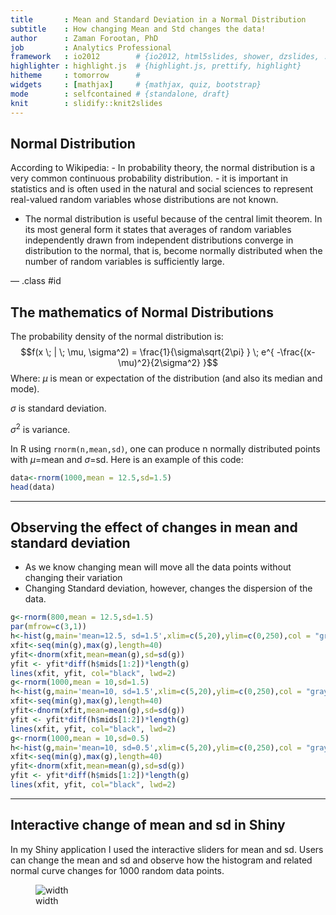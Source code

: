 ```yaml
---
title       : Mean and Standard Deviation in a Normal Distribution
subtitle    : How changing Mean and Std changes the data!
author      : Zaman Forootan, PhD
job         : Analytics Professional
framework   : io2012        # {io2012, html5slides, shower, dzslides, ...}
highlighter : highlight.js  # {highlight.js, prettify, highlight}
hitheme     : tomorrow      # 
widgets     : [mathjax]     # {mathjax, quiz, bootstrap}
mode        : selfcontained # {standalone, draft}
knit        : slidify::knit2slides
---
```


## Normal Distribution

According to Wikipedia:
- In probability theory, the normal distribution is a very common continuous probability distribution. 
- it is important in statistics and is often used in the natural and social sciences to represent real-valued random variables whose distributions are not known.

- The normal distribution is useful because of the central limit theorem. In its most general form it states that averages of random variables independently drawn from independent distributions converge in distribution to the normal, that is, become normally distributed when the number of random variables is sufficiently large.

--- .class #id 

## The mathematics of Normal Distributions

The probability density of the normal distribution is:
$$f(x \; | \; \mu, \sigma^2) = \frac{1}{\sigma\sqrt{2\pi} } \; e^{ -\frac{(x-\mu)^2}{2\sigma^2} }$$
Where:
$\mu$ is mean or expectation of the distribution (and also its median and mode).

$\sigma$ is standard deviation.

$\sigma^2$ is variance.

In R using <code>rnorm(n,mean,sd)</code>, one can produce n normally distributed points with $\mu$=mean and $\sigma$=sd. Here is an example of this code:
``` r
data<-rnorm(1000,mean = 12.5,sd=1.5)
head(data)
```

--- 

## Observing the effect of changes in mean and standard deviation

- As we know changing mean will move all the data points without changing their variation
- Changing Standard deviation, however, changes the dispersion of the data. 

``` r
g<-rnorm(800,mean = 12.5,sd=1.5)
par(mfrow=c(3,1))
h<-hist(g,main='mean=12.5, sd=1.5',xlim=c(5,20),ylim=c(0,250),col = "gray")
xfit<-seq(min(g),max(g),length=40) 
yfit<-dnorm(xfit,mean=mean(g),sd=sd(g)) 
yfit <- yfit*diff(h$mids[1:2])*length(g) 
lines(xfit, yfit, col="black", lwd=2)
g<-rnorm(1000,mean = 10,sd=1.5)
h<-hist(g,main='mean=10, sd=1.5',xlim=c(5,20),ylim=c(0,250),col = "gray")
xfit<-seq(min(g),max(g),length=40) 
yfit<-dnorm(xfit,mean=mean(g),sd=sd(g)) 
yfit <- yfit*diff(h$mids[1:2])*length(g) 
lines(xfit, yfit, col="black", lwd=2)
g<-rnorm(1000,mean = 10,sd=0.5)
h<-hist(g,main='mean=10, sd=0.5',xlim=c(5,20),ylim=c(0,250),col = "gray")
xfit<-seq(min(g),max(g),length=40) 
yfit<-dnorm(xfit,mean=mean(g),sd=sd(g)) 
yfit <- yfit*diff(h$mids[1:2])*length(g) 
lines(xfit, yfit, col="black", lwd=2)
```

--- 

## Interactive change of mean and sd in Shiny
In my Shiny application I used the interactive sliders for mean and sd. 
Users can change the mean and sd and observe how the histogram and related normal curve changes for 1000 random data points.

![width](Shiny.png)

